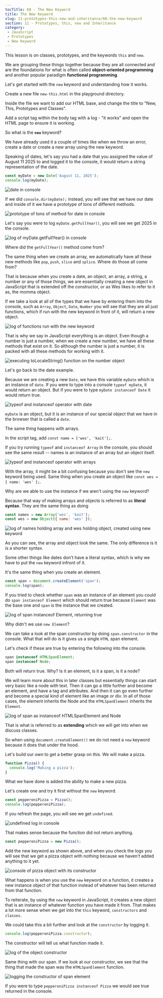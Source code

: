 ```yaml
---
tocTitle: 60 - The New Keyword
title: The New Keyword
slug: 11-prototypes-this-new-and-inheritance/60-the-new-keyword
section: 11 - Prototypes, this, new and Inheritance
category:
 - JavaScript
 - Prototypes
 - New Keyword
---
```


This lesson is on classes, prototypes, and the keywords `this` and `new`.

We are grouping these things together because they are all connected and are the foundations for what is often called **object-oriented programming** and another popular paradigm **functional programming**.

Let's get started with the `new` keyword and understanding how it works.

Create a new file `new-this.html` in the playground directory.

Inside the file we want to add our HTML base, and change the title to "New, This, Prototypes and Classes".

Add a script tag within the body tag with a log - "it works" and open the HTML page to ensure it is working.

So what is the **`new`** keyword?

We have already used it a couple of times like when we throw an error, create a date or create a new array using the new keyword.

Speaking of dates, let's say you had a date that you assigned the value of August 11 2025 to and logged it to the console, it would return a string representation of the date.

```js
const myDate = new Date('August 11, 2025');
console.log(myDate);
```

![date in console](./903.png)

If we did `console.dir(myDate);` instead, you will see that we have our date and inside of it we have a prototype of tons of different methods.

![prototype of tons of method for date in console](./904.png)

Let's say you were to log `myDate.getFullYear()`, you will see we get 2025 in the console.

![log of myDate.getFullYear() in console](./905.png)

Where did the `getFullYear()` method come from?

The same thing when we create an array, we automatically have all these new methods like `pop`, `push`, `slice` and `splice`. Where do those all come from?

That is because when you create a date, an object, an array, a string, a number or any of those things, we are essentially creating a new object in JavaScript that is extended off the constructor, or as Wes likes to refer to it as, the momma object.

If we take a look at all of the types that we have by entering them into the console, such as `Array`, `Object`, `Date`, `Number` you will see that they are all just functions, which if run with the new keyword in front of it, will return a new object.

![log of functions run with the new keyword](./906.png)

That is why we say in JavaScript everything is an object. Even though a number is just a number, when we create a new number, we have all these methods that exist on it. So although the number is just a number, it is packed with all these methods for working with it.

![executing toLocaleString() function on the number object](./907.png)

Let's go back to the date example.

Because we are creating a new `Date`, we have this variable `myDate` which is an instance of `date`. If you were to type into a console `typeof myDate`, it would return an object. But if you were to type `myDate instanceof Date` it would return true.

![typeof and instanceof operator with date](./908.png)

`myDate` is an object, but it is an instance of our special object that we have in the browser that is called a `date`.

The same thing happens with arrays.

In the script tag, add `const name = ['wes', 'kait'];`.

If you try running `typeof` and `instanceof Array` in the console, you should see the same result -- names is an instance of an array but an object itself.

![typeof and instanceof operator with arrays](./909.png)

With the array, it might be a bit confusing because you don't see the `new` keyword being used. Same thing when you create an object like `const wes = { name: 'wes' };`.

Why are we able to use the instance if we aren't using the `new` keyword?

Because that way of making arrays and objects is referred to as **literal syntax**. They are the same thing as doing

```js
const names = new Array('wes', 'kait');
const wes = new Object({ name: 'wes' });
```

![log of names holding array and wes holding object, created using new keyword](./910.png)

As you can see, the array and object look the same. The only difference is it is a shorter syntax.

Some other things like dates don't have a literal syntax, which is why we have to put the `new` keyword infront of it.

It's the same thing when you create an element.

```js
const span = document.createElement('span');
console.log(span);
```

If you tried to check whether `span` was an instance of an element you could do `span instanceof Element` which should return true because `Element` was the base one and `span` is the instance that we created.

![log of span instanceof Element, returning true](./911.png)

Why didn't we use `new Element`?

We can take a look at the span constructor by doing `span.constructor` in the console.
What that will do is it gives us a single `HTML` span element.

Let's check if these are true by entering the following into the console.

```js
span instanceof HTMLSpanElement;
span instanceof Node;
```

Both will return true. Why? Is it an element, is it a span, is it a node?

We will learn more about this in later classes but essentially things can start very basic like a node with text. Then it can go a little further and become an element, and have a tag and attributes. And then it can go even further and become a special kind of element like an image or div. In all of those cases, the element inherits the Node and the `HTMLSpanElement` inherits the `Element`.

![log of span as instanceof HTMLSpanElement and Node](./912.png)

That is what is referred to as **extending** which we will get into when we discuss classes.

So when using `document.createElement()` we do not need a `new` keyword because it does that under the hood.

Let's build our own to get a better grasp on this. We will make a pizza.

```js
function Pizza() {
  console.log('Making a pizza');
}
```

What we have done is added the ability to make a new pizza.

Let's create one and try it first without the `new` keyword.

```js
const pepperoniPizza = Pizza();
console.log(pepperoniPizza);
```

If you refresh the page, you will see we get `undefined`.

![undefined log in console](./914.png)

That makes sense because the function did not return anything.

```js
const pepperoniPizza = new Pizza();
```

Add the new keyword as shown above, and when you check the logs you will see that we get a pizza object with nothing because we haven't added anything to it yet.

![console of pizza object with its constructor](./915.png)

What happens is when you use the `new` keyword on a function, it creates a new instance object of that function instead of whatever has been returned from that function.

To reiterate, by using the `new` keyword in JavaScript, it creates a new object that is an instance of whatever function you have made it from. That makes a lot more sense when we get into the `this` keyword, `constructors` and `classes`.

We could take this a bit further and look at the `constructor` by logging it.

```js
console.log(pepperoniPizza.constructor);
```

The constructor will tell us what function made it.

![log of the object constructor](./916.png)

Same thing with our span. If we look at our constructor, we see that the thing that made the span was the `HTMLSpanElement` function.

![logging the constructor of span element](./917.png)

If you were to type `pepperoniPizza instanceof Pizza` we would see true returned in the console.

